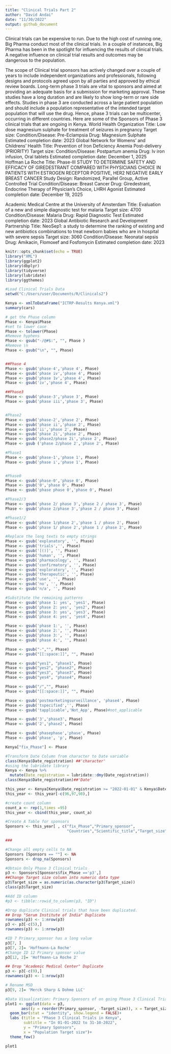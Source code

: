 ```yaml
---
title: "Clinical Trials Part 2"
author: "David Andai"
date: "11/30/2022"
output: github_document
---
```

Clinical trials can be expensive to run. Due to the high cost of running one, Big Pharma conduct most of the clinical trials. In a couple of instances, Big Pharma has been in the spotlight for influencing the results of clinical trials. A negative influence on clinical trial results and outcomes may be dangerous to the population.

The scope of Clinical trial sponsors has actively changed over a couple of years to include independent organizations and professionals, following designs and protocols agreed upon by all parties and approved by ethical review boards. 
Long-term phase 3 trials are vital to sponsors and aimed at providing an adequate basis for a submission for marketing approval. These studies have a long duration and are likely to show long-term or rare side effects. Studies in phase 3 are conducted across a large patient population and should include a population representative of the intended target population that will use the drug. Hence, phase 3 trials can be multicenter, occurring in different countries. 
Here are some of the Sponsors of Phase 3 clinical trials that are ongoing in Kenya.
World Health Organization
Title: Low dose magnesium sulphate for treatment of seizures in pregnancy
Target size:
Condition/Disease: Pre-Eclampsia
Drug: Magnesium Sulphate
Estimated completion date: 2023
Global Network for Womens' and Childrens' Health
Title: Prevention of Iron Deficiency Anemia Post-delivery (PRIORITY)
Target size:
Condition/Disease:  Postpartum anemia
Drug: Iv iron infusion, Oral tablets
Estimated completion date: December 1, 2025
Hoffman La Roche
Title: Phase-III STUDY TO DETERMINE SAFETY AND EFFICACY  OF GIREDESTRANT COMPARED WITH PHYSICIANS CHOICE IN PATIENTS WITH ESTROGEN RECEPTOR POSITIVE, HER2 NEGATIVE EARLY BREAST CANCER
Study Design: Randomized, Parallel Group, Active Controlled Trial
Condition/Disease: Breast Cancer
Drug: Giredestrant, Endocrine Therapy of Physician's Choice, LHRH Agonist
Estimated completion date: December 19, 2025

Academic Medical Centre at the University of Amsterdam
Title: Evaluation of a new and simple diagnostic test for malaria
Target size: 4700
Condition/Disease: Malaria
Drug: Rapid Diagnostic Test
Estimated completion date: 2023
Global Antibiotic Research and Development Partnership
Title: NeoSep1: a study to determine the ranking of existing and new antibiotics combinations to treat newborn babies who are in hospital with severe sepsis
Target size: 3060
Condition/Disease: Neonatal sepsis
Drug: Amikacin, Flomoxef and Fosfomycin
Estimated completion date: 2023

```r
knitr::opts_chunk$set(echo = TRUE)
library("XML")
library(ggplot2)
library(dbplyr)
library(tidyverse)
library(lubridate)
library(ggthemes)
```


```r
#Load Clinical Trials Data
setwd("C:/Users/user/Documents/R/Clinicals2")

Kenya <- xmlToDataFrame("ICTRP-Results Kenya.xml")
summary(cars)
```


```r
# get the Phase column
Phase <- Kenya$Phase
#set to lower case
Phase <- tolower(Phase)
#Remove hyphens
Phase <- gsub("-/@#$:", "", Phase )
#Remove \n
Phase <- gsub("\n", "", Phase)


##Phase 4
Phase <- gsub('phase-4','phase 4', Phase)
Phase <- gsub('phase iv','phase 4', Phase)
Phase <- gsub('phase 1v','phase 4', Phase)
Phase <- gsub('iv','phase 4', Phase)

##Phase3
Phase <- gsub('phase-3','phase 3', Phase)
Phase <- gsub('phase iii','phase 3', Phase)


#Phase2
Phase <- gsub('phase-2','phase 2', Phase)
Phase <- gsub('phase ii','phase 2', Phase)
Phase <- gsub('ii','phase 2', Phase)
Phase <- gsub('phase 2i','phase 2', Phase)
Phase <- gsub('phase2/phase 2i','phase 2', Phase)
Phase <- gsub ('phase 2/phase 2','phase 2', Phase)

#Phase1
Phase <- gsub('phase-1','phase 1', Phase)
Phase <- gsub('phase i','phase 1', Phase)


#Phase0
Phase <- gsub('phase-0','phase 0', Phase)
Phase <- gsub('0','phase 0', Phase)
Phase <- gsub('phase phase 0','phase 0', Phase)

#Phase2/3
Phase <- gsub('phase 2/ phase 3','phase 2 / phase 3', Phase)
Phase <- gsub('phase 2/phase 3','phase 2 / phase 3', Phase)

#Phase1/2
Phase <- gsub('phase 1/phase 2','phase 1 / phase 2', Phase)
Phase <- gsub('phase 1/ phase 2','phase 1 / phase 2', Phase)

#Replace the long texts to empty strings
Phase <- gsub('explanatory', '', Phase)
Phase <- gsub('trials','', Phase)
Phase <- gsub('[()]', '', Phase)
Phase <- gsub('human', '', Phase)
Phase <- gsub('pharmacology', '', Phase)
Phase <- gsub('confirmatory', '', Phase)
Phase <- gsub('exploratory', '', Phase)
Phase <- gsub('therapeutic', '', Phase)
Phase <- gsub('use', '', Phase)
Phase <- gsub('no', '', Phase)
Phase <- gsub('n/a', '', Phase)

#Substitute the remaining patterns
Phase <- gsub('phase 1: yes', 'yes1', Phase)
Phase <- gsub('phase 2: yes', 'yes2', Phase)
Phase <- gsub('phase 3: yes', 'yes3', Phase)
Phase <- gsub('phase 4: yes', 'yes4', Phase)

Phase <- gsub('phase 1:', '', Phase)
Phase <- gsub('phase 2:', '', Phase)
Phase <- gsub('phase 3:', '', Phase)
Phase <- gsub('phase 4:', '', Phase)

Phase <- gsub("-","", Phase)
Phase <- gsub("[[:space:]]", "", Phase)

Phase <- gsub("yes1", "phase1", Phase)
Phase <- gsub("yes2", "phase2", Phase)
Phase <- gsub("yes3", "phase3", Phase)
Phase <- gsub("yes4", "phase4", Phase)

Phase <- gsub("/","", Phase)
Phase <- gsub("[[:space:]]", "", Phase)

Phase <- gsub('postmarketingsurveillance', 'phase4', Phase)
Phase <- gsub('tspecified','', Phase)
Phase <- gsub('tapplicable','Not_App', Phase)#not_applicable

Phase <- gsub('3','phase3', Phase)
Phase <- gsub('2','phase2', Phase)

Phase <- gsub('phasephase','phase', Phase)
Phase <- gsub('phase', 'p', Phase)

Kenya["fix_Phase"] <- Phase

```


```r

#Transform Date Column from character to Date variable
class(Kenya$Date_registration) ##'character'
#using the lubridate library
Kenya <- Kenya %>%
  mutate(Date_registration = lubridate::dmy(Date_registration))
class(Kenya$Date_registration)##'Date'

this_year <- Kenya[Kenya$Date_registration >= "2022-01-01" & Kenya$Date_registration <= "2022-10-31", ]
this_year <- this_year[-c(96,97,98),]

#create count column
count_a <- rep(1,times =95)
this_year <- cbind(this_year, count_a)

#Create A Table for sponsors
Sponsors <- this_year[ , c("fix_Phase","Primary_sponsor", 
                           "Countries","Scientific_title","Target_size", "Public_title")]

###

#Change all empty cells to NA
Sponsors [Sponsors == ""] <- NA
Sponsors <- drop_na(Sponsors)

#Obtain Only Phase 3 Clinical trials
p3 <- Sponsors[Sponsors$fix_Phase =='p3',]
##Change Target size column into numeric data type
p3$Target_size = as.numeric(as.character(p3$Target_size))
class(p3$Target_size)

#Add ID column
#p3 <- tibble::rowid_to_column(p3, "ID")

#Drop duplicate Clinical trials that have been duplicated.
## Drop "Serum Institute of India" Duplicate 
rownames(p3) <- 1:nrow(p3)
p3 <- p3[-c(5),]
rownames(p3) <- 1:nrow(p3)

#ID 7 Primary_sponsor has a long value
p3[7, ]
p3[7, 2]= 'Hoffmann-La Roche'
#Change ID 12 Primary sponsor value
p3[12, 2]= 'Hoffmann-La Roche 2'

## Drop "Academic Medical Center" Duplicate 
p3 <- p3[-c(9),]
rownames(p3) <- 1:nrow(p3)

# Rename MSD
p3[9, 2]= 'Merck Sharp & Dohme LLC'
```

```r
#Data Visualization: Primary Sponsors of on going Phase 3 Clinical Trials in Kenya
plot1 <- ggplot(data = p3,
       aes((y = reorder(Primary_sponsor, -Target_size)), x = Target_size, fill = Target_size))+
  geom_bar(stat = "identity", show.legend = FALSE)+
  labs (title = "Phase 3 Clinical Trials in Kenya",
        subtitle = "In 01-01-2022 to 31-10-2022",
        y = "Primary Sponsors",
        x = "Population Target size")+
  theme_few()
```

```r
plot1
```

